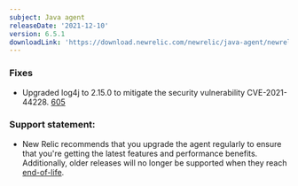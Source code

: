 ```yaml
---
subject: Java agent
releaseDate: '2021-12-10'
version: 6.5.1
downloadLink: 'https://download.newrelic.com/newrelic/java-agent/newrelic-agent/6.5.1/'
---
```


### Fixes
* Upgraded log4j to 2.15.0 to mitigate the security vulnerability CVE-2021-44228. [605](https://github.com/newrelic/newrelic-java-agent/issues/605)

### Support statement:
* New Relic recommends that you upgrade the agent regularly to ensure that you're getting the latest features and
  performance benefits. Additionally, older releases will no longer be supported when they reach
  [end-of-life](https://docs.newrelic.com/docs/using-new-relic/cross-product-functions/install-configure/notification-changes-new-relic-saas-features-distributed-software/).

